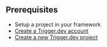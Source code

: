 ## Prerequisites

- Setup a project in your framework
- [Create a Trigger.dev account](https://cloud.trigger.dev)
- [Create a new Trigger.dev project](/v3/creating-a-project.mdx)